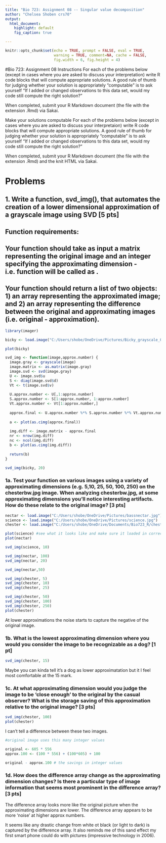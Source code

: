 ```yaml
---
title: "Bio 723: Assignment 08 -- Singular value decomposition"
author: "Chelsea Shoben crs70"
output:
  html_document:
    highlight: default
    fig_caption: true

---
```


```r
knitr::opts_chunk$set(echo = TRUE, prompt = FALSE, eval = TRUE, 
                      warning = TRUE, comment=NA, cache = FALSE,
                      fig.width = 6, fig.height = 4)
```



#Bio 723: Assignment 08
Instructions
For each of the problems below (except in cases where you are asked to discuss your interpretation) write R code blocks that will compute appropriate solutions. A good rule of thumb for judging whether your solution is appropriately "computable" is to ask yourself "If I added or changed observations to this data set, would my code still compute the right solution?"

When completed, submit your R Markdown document (the file with the extension .Rmd) via Sakai.

Make your solutions computable
For each of the problems below (except in cases where you are asked to discuss your interpretaion) write R code blocks that will compute appropriate solutions. A good rule of thumb for judging whether your solution is appropriately "computable" is to ask yourself "If I added or changed observations to this data set, would my code still compute the right solution?"

When completed, submit your R Markdown document (the file with the extension .Rmd) and the knit HTML via Sakai.

# Problems

## 1. Write a function, svd_img(), that automates the creation of a lower dimensional approximation of a grayscale image using SVD [5 pts]

## Function requirements:

## Your function should take as input a matrix representing the original image and an integer specifying the approximating dimension - i.e. function will be called as .

## Your function should return a list of two objects: 1) an array representing the approximated image; and 2) an array representing the difference between the original and approximating images (i.e. original - approximation).

```r
library(imager)

bicky <- load.image("C:/Users/shobe/OneDrive/Pictures/Bicky_grayscale_0380.jpg")
```

```r
plot(bicky)
```


```r
svd_img <- function(image,approx.number) {
  image.gray <- grayscale(image)
  image.matrix <- as.matrix(image.gray)
  image.svd <- svd(image.gray)
  U <- image.svd$u
  S <- diag(image.svd$d)
  Vt <- t(image.svd$v)
  
  U.approx.number <- U[,1:approx.number]
  S.approx.number <- S[1:approx.number, 1:approx.number]
  Vt.approx.number <- Vt[1:approx.number,]
  
  approx.final <- U.approx.number %*% S.approx.number %*% Vt.approx.number
  
  a <- plot(as.cimg(approx.final))
  
  img.diff <- image.matrix - approx.final
  nr <- nrow(img.diff)
  nc <- ncol(img.diff)
  b <- plot(as.cimg(img.diff))
  
  return(b)
}
```

```r
svd_img(bicky, 20)
```





### 1a. Test your function on various images using a variety of approximating dimensions (e.g. 5,10, 25, 50, 100, 250) on the chesterbw.jpg image. When analyzing chesterbw.jpg, at some approximating dimensions you'll notice interesting artifacts. How do these relate to the original image? [3 pts]

```r
nectar <- load.image("C:/Users/shobe/OneDrive/Pictures/bassnectar.jpg")
science <- load.image("C:/Users/shobe/OneDrive/Pictures/science.jpg")
chester <- load.image("C:/Users/shobe/OneDrive/Documents/Bio723_R/chesterbw.jpg")

```

```r
plot(science) #see what it looks like and make sure it loaded in correctly. 
plot(nectar)
```


```r
svd_img(science, 10)
```


```r
svd_img(nectar, 100)
svd_img(nectar, 20)
```

```r
svd_img(nectar,50)
```

```r
svd_img(chester, 5)
svd_img(chester, 10)
svd_img(chester, 25)
```

```r
svd_img(chester, 50)
svd_img(chester, 100)
svd_img(chester, 250)
plot(chester)
```

At lower approximations the noise starts to capture the negative of the original image.




### 1b. What is the lowest approximating dimension where you would you consider the image to be recognizable as a dog? [1 pt]

```r
svd_img(chester, 15)
```
Maybe you can kinda tell it's a dog as lower approximatation but it I feel most comfortable at the 15 mark. 





### 1c. At what approximating dimension would you judge the image to be 'close enough' to the original by the casual observer? What is the storage saving of this approximation relative to the original image? [3 pts]

```r
svd_img(chester, 100)
plot(chester)
```
I can't tell a difference between these two images. 

```r
#original image uses this many integer values

original <- 605 * 556
approx.100 <- (100 * 556) + (100*605) + 100

original - approx.100 # the savings in integer values
```





### 1d. How does the difference array change as the approximating dimension changes? Is there a particular type of image information that seems most prominent in the difference array? [3 pts]

The difference array looks more like the original picture when the approximating dimensions are lower. The difference array appears to be more 'noise' at higher approx numbers. 

It seems like any drastic change from white ot black (or light to dark) is captured by the difference array. It also reminds me of this sand effect my first smart phone could do with pictures (impressive technology in 2006). 








